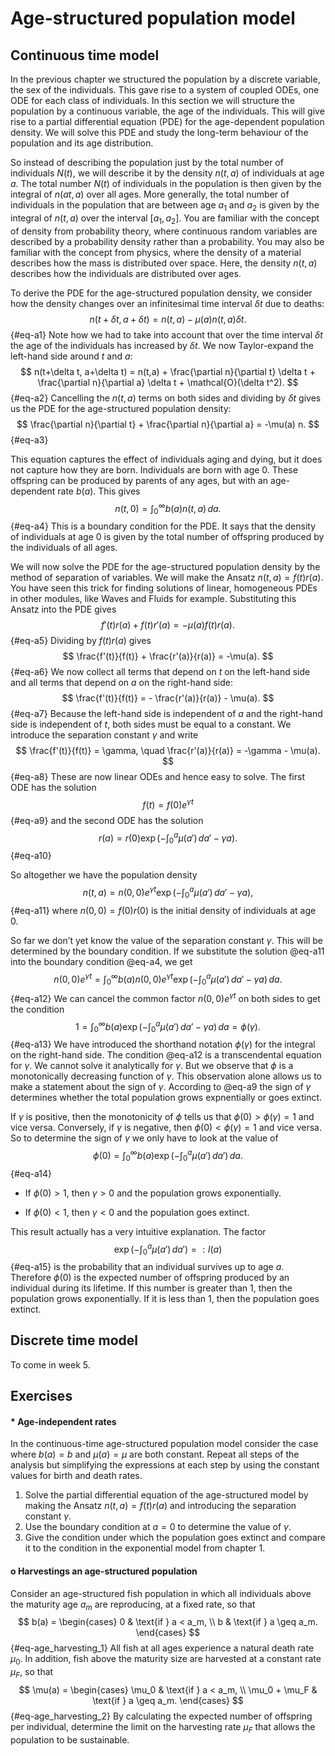 # Age-structured population model

## Continuous time model

In the previous chapter we structured the population by a discrete variable, the sex of the individuals. This gave rise to a system of coupled ODEs, one ODE for each class of individuals. In this section we will structure the population by a continuous variable, the age of the individuals. This will give rise to a partial differential equation (PDE) for the age-dependent population density. We will solve this PDE and study the long-term behaviour of the population and its age distribution.

So instead of describing the population just by the total number of individuals $N(t)$, we will describe it by the density $n(t,a)$ of individuals at age $a$. The total number $N(t)$ of individuals in the population  is then given by the integral of $n(at,a)$ over all ages. More generally, the total number of individuals in the population that are between age $a_1$ and $a_2$ is given by the integral of $n(t,a)$ over the interval $[a_1,a_2]$. You are familiar with the concept of density from probability theory, where continuous random variables are described by a probability density rather than a probability. You may also be familiar with the concept from physics, where the density of a material describes how the mass is distributed over space. Here, the density $n(t,a)$ describes how the individuals are distributed over ages.

To derive the PDE for the age-structured population density, we consider how the density changes over an infinitesimal time interval $\delta t$ due to deaths:
$$
n(t+\delta t, a+\delta t) = n(t,a) - \mu(a) n(t,a) \delta t.
$$ {#eq-a1}
Note how we had to take into account that over the time interval $\delta t$ the age of the individuals has increased by $\delta t$. We now Taylor-expand the left-hand side around $t$ and $a$:
$$
n(t+\delta t, a+\delta t) = n(t,a) + \frac{\partial n}{\partial t} \delta t + \frac{\partial n}{\partial a} \delta t + \mathcal{O}(\delta t^2).
$$ {#eq-a2}
Cancelling the $n(t,a)$ terms on both sides and dividing by $\delta t$ gives us the PDE for the age-structured population density:
$$
\frac{\partial n}{\partial t} + \frac{\partial n}{\partial a} = -\mu(a) n.
$$ {#eq-a3}

This equation captures the effect of individuals aging and dying, but it does not capture how they are born. Individuals are born with age $0$. These offspring can be produced by parents of any ages, but with an age-dependent rate $b(a)$. This gives
$$
n(t,0) = \int_0^\infty b(a) n(t,a) \, da.
$$ {#eq-a4}
This is a boundary condition for the PDE. It says that the density of individuals at age $0$ is given by the total number of offspring produced by the individuals of all ages. 

We will now solve the PDE for the age-structured population density by the method of separation of variables. We will make the Ansatz $n(t,a) = f(t) r(a)$. You have seen this trick for finding solutions of linear, homogeneous PDEs in other modules, like Waves and Fluids for example. Substituting this Ansatz into the PDE gives
$$
f'(t) r(a) + f(t) r'(a) = -\mu(a) f(t) r(a).
$$ {#eq-a5}
Dividing by $f(t) r(a)$ gives
$$
\frac{f'(t)}{f(t)} + \frac{r'(a)}{r(a)} = -\mu(a).
$$ {#eq-a6}
We now collect all terms that depend on $t$ on the left-hand side and all terms that depend on $a$ on the right-hand side:
$$
\frac{f'(t)}{f(t)} = - \frac{r'(a)}{r(a)} - \mu(a).
$$ {#eq-a7}
Because the left-hand side is independent of $a$ and the right-hand side is independent of $t$, both sides must be equal to a constant. We introduce the separation constant $\gamma$ and write
$$
\frac{f'(t)}{f(t)} = \gamma, \quad \frac{r'(a)}{r(a)} = -\gamma - \mu(a).
$$ {#eq-a8}
These are now linear ODEs and hence easy to solve. The first ODE has the solution 
$$
f(t) = f(0) e^{\gamma t}
$$ {#eq-a9}
and the second ODE has the solution
$$
r(a) = r(0) \exp\left(-\int_0^a \mu(a') \, da'-\gamma a\right).
$$  {#eq-a10}

So altogether we have the population density
$$
n(t,a) = n(0,0) e^{\gamma t} \exp\left(-\int_0^a \mu(a') \, da'-\gamma a\right),
$$ {#eq-a11}
where $n(0,0)=f(0)r(0)$ is the initial density of individuals at age $0$. 

So far we don't yet know the value of the separation constant $\gamma$. This will be determined by the boundary condition. If we substitute the solution @eq-a11 into the boundary condition @eq-a4, we get
$$
n(0,0)e^{\gamma t} = \int_0^\infty b(a) n(0,0)e^{\gamma t} \exp\left(-\int_0^a \mu(a') \, da'-\gamma a\right)\, da.
$$ {#eq-a12}
We can cancel the common factor $n(0,0)e^{\gamma t}$ on both sides to get the condition
$$
1= \int_0^\infty b(a) \exp\left(-\int_0^a \mu(a') \, da'-\gamma a\right) \, da = \phi(\gamma).
$$ {#eq-a13}
We have introduced the shorthand notation $\phi(\gamma)$ for the integral on the right-hand side. The condition @eq-a12 is a transcendental equation for $\gamma$. We cannot solve it analytically for $\gamma$. But we observe that $\phi$ is a monotonically decreasing function of $\gamma$. This observation alone allows us to make a statement about the sign of $\gamma$. According to @eq-a9 the sign of $\gamma$ determines whether the total population grows expnentially or goes extinct.

If $\gamma$ is positive, then the monotonicity of $\phi$ tells us that $\phi(0) > \phi(\gamma)  = 1$ and vice versa. Conversely, if $\gamma$ is negative, then $\phi(0) < \phi(\gamma) = 1$ and vice versa. So to determine the sign of $\gamma$ we only have to look at the value of
$$
\phi(0) = \int_0^\infty b(a) \exp\left(-\int_0^a \mu(a') \, da'\right)\, da.
$$ {#eq-a14}

* If $\phi(0) > 1$, then  $\gamma > 0$ and the population grows exponentially.

* If $\phi(0) < 1$, then $\gamma < 0$ and the population goes extinct.

This result actually has a very intuitive explanation. The factor
$$
\exp\left(-\int_0^a \mu(a') \, da'\right)=:l(a)
$$ {#eq-a15}
is the probability that an individual survives up to age $a$. Therefore $\phi(0)$ is the expected number of offspring produced by an individual during its lifetime. If this number is greater than $1$, then the population grows exponentially. If it is less than $1$, then the population goes extinct.


## Discrete time model

To come in week 5.

## Exercises

#### * Age-independent rates
::: {#exr-age_structured}
In the continuous-time age-structured population model consider the case where $b(a)=b$
and $\mu(a)=\mu$ are both constant. Repeat all steps of the analysis but simplifying the expressions at each step by using the constant values for birth and death rates.

1. Solve the partial differential
equation of the age-structured model by making the Ansatz $n(t,a)=f(t)r(a)$ and introducing the separation constant $\gamma$.
2. Use the boundary condition at $a=0$ to determine the value of $\gamma$.
3. Give the condition under which the population goes extinct and compare it to the condition in the exponential model from chapter 1.
:::

#### o Harvestings an age-structured population
::: {#exr-age_harvesting}
Consider an age-structured fish population in which all individuals above the maturity age $a_m$ are reproducing, at a fixed rate, so that
$$
b(a) = \begin{cases}
0 & \text{if } a < a_m, \\
b & \text{if } a \geq a_m.
\end{cases}
$$ {#eq-age_harvesting_1}
All fish at all ages experience a natural death rate $\mu_0$. In addition, fish above the maturity size are harvested at a constant rate $\mu_F$, so that
$$
\mu(a) = \begin{cases}
\mu_0 & \text{if } a < a_m, \\
\mu_0 + \mu_F & \text{if } a \geq a_m.
\end{cases}
$$ {#eq-age_harvesting_2}
By calculating the expected number of offspring per individual, determine the limit on the harvesting rate $\mu_F$ that allows the population to be sustainable.
:::
